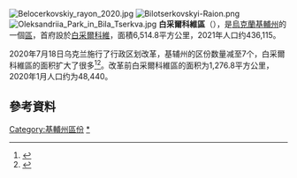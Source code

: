 [[File:Belocerkovskiy_rayon_2020.jpg|thumb]]
[[Image:Bilotserkovskyi-Raion.png|thumb]]
[[Image:Oleksandriia_Park_in_Bila_Tserkva.jpg|thumb]]
'''白采爾科維區'''（{{lang-uk|Білоцерківський район}}），是[[烏克蘭|烏克蘭]][[基輔州|基輔州]]的一個[[区_(乌克兰)|區]]，首府設於[[白采爾科維|白采爾科維]]，面積6,514.8平方公里，2021年人口约436,115。

2020年7月18日乌克兰施行了行政区划改革，基辅州的区份数量减至7个，白采爾科維區的面积扩大了很多<ref>{{Cite news|title=Про утворення та ліквідацію районів. Постанова Верховної Ради України № 807-ІХ.|url=http://www.golos.com.ua/article/333466|access-date=2020-10-03|date=2020-07-18|website=Голос України|language=uk}}</ref><ref name="2020_reform_maps">{{cite web |title=Нові райони: карти + склад |url=https://www.minregion.gov.ua/press/news/novi-rajony-karty-sklad/ |publisher=Міністерство розвитку громад та територій України |language=uk}}</ref>。改革前白采爾科維區的面积为1,276.8平方公里，2020年1月人口约为48,440。

==參考資料==
{{Reflist}}

{{Coord|49|51|6|N|30|8|4|E|display=title}}
{{基辅州行政区划}}
{{Kiev-geo-stub}}

{{DEFAULTSORT:Білоцерківський район}}
[[Category:基輔州區份|Category:基輔州區份]]
[[Category:白采爾科維區|*]]